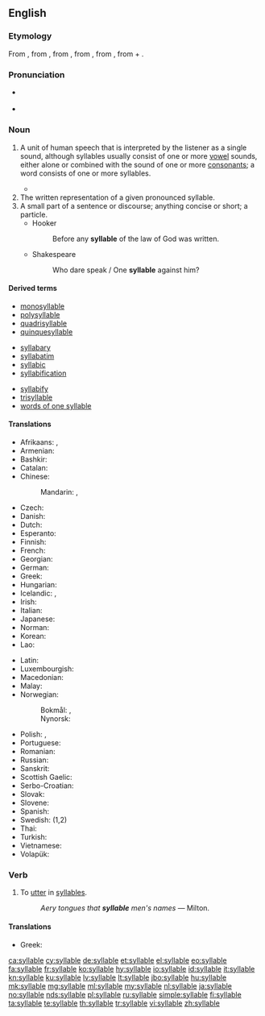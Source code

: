 ==English==

===Etymology===
From {{etyl|xno|en}} {{term|sillabe|lang=fro}}, from {{etyl|fro|en}} {{term|silabe|lang=fro}}, from {{etyl|la|en}} {{term|syllaba|lang=la}}, from {{etyl|grc|en}} {{term|συλλαβή||sc=polytonic|tr=sullabē|lang=grc}}, from {{term|συλλαμβάνω||I gather together|sc=polytonic|tr=sullambanō|lang=grc}}, from {{term|συν|συν-|together|sc=polytonic|tr=sun-|lang=grc}} + {{term|λαμβάνω||I take|tr=lambanō|lang=grc|sc=polytonic}}.

===Pronunciation===
* {{a|RP|US}} {{IPA|/ˈsɪləbɫ/|lang=en}}
* {{audio|en-uk-syllable.ogg|Audio (UK)|lang=en}}

===Noun===
{{en-noun}}

# {{context|linguistics|lang=en}} A unit of human speech that is interpreted by the listener as a single sound, although syllables usually consist of one or more [[vowel]] sounds, either alone or combined with the sound of one or more [[consonant]]s; a word consists of one or more syllables.
#* {{quote-book|author=Don DeLillo|authorlink=Don DeLillo|title=[[w:Underworld (DeLillo novel)|Underworld: A Novel]]|location=New York, N.Y.|publisher=[[w:Charles Scribner's Sons|Scribner Classics]]|year=2007|page=543|isbn=978-1-4165-9585-4|passage=I wanted to look up velleity and quotidian and memorize the fuckers for all time, spell them, learn them, pronounce them '''syllable''' by '''syllable'''—vocalize, phonate, utter the sounds, say the words for all they're worth.}}
# The written representation of a given pronounced syllable.
# A small part of a sentence or discourse; anything concise or short; a particle.
#* Hooker
#*: Before any '''syllable''' of the law of God was written.
#* Shakespeare
#*: Who dare speak / One '''syllable''' against him?

====Derived terms====
{{rel-top3|Terms derived from ''syllable''}}
* [[monosyllable]]
* [[polysyllable]]
* [[quadrisyllable]]
* [[quinquesyllable]]
{{rel-mid3}}
* [[syllabary]]
* [[syllabatim]]
* [[syllabic]]
* [[syllabification]]
{{rel-mid3}}
* [[syllabify]]
* [[trisyllable]]
* [[words of one syllable]]
{{rel-bottom}}

====Translations====
{{trans-top|Unit of speech}}
* Afrikaans: {{t|af|lettergreep}}, {{t|af|lettergrepe|p}}
* Armenian: {{t|hy|վանկ|tr=vank}}
* Bashkir: {{t|ba|ижек|tr=ižek|sc=Cyrl}}
* Catalan: {{t+|ca|síl·laba|f}}
* Chinese:
*: Mandarin: {{t+|cmn|音節|sc=Hani}}, {{t+|cmn|音节|sc=Hani}}
* Czech: {{qualifier|1,2}} {{t+|cs|slabika|f}}
* Danish: {{t|da|stavelse}}
* Dutch: {{t+|nl|lettergreep|f}}
* Esperanto: {{t|eo|silabo}}
* Finnish: {{t+|fi|tavu}}
* French: {{t+|fr|syllabe|f}}
* Georgian: {{t|ka|მარცვალი|tr=marc’vali|sc=Geor}}
* German: {{t+|de|Silbe|f}}
* Greek: {{t+|el|συλλαβή|f}}
* Hungarian: {{qualifier|1,2}} {{t+|hu|szótag}}
* Icelandic: {{t+|is|atkvæði|n}}, {{t|is|samstafa|f}}
* Irish: {{t|ga|siolla|m}}
* Italian: {{t+|it|sillaba|f}}
* Japanese: {{t|ja|音節|sc=Jpan|tr=onsetsu}}
* Norman: {{t|nrf|syllabe|f}}
* Korean: {{t+|ko|음절|sc=Hang}}
* Lao: {{t-needed|lo}}
{{trans-mid}}
* Latin: {{t|la|syllaba|f}}
* Luxembourgish: {{t|lb|Silb|f}}
* Macedonian: {{t|mk|слог|m|tr=slog|sc=Cyrl}}
* Malay: {{t|ms|suku kata}}
* Norwegian: 
*: Bokmål: {{t+|nb|stavelse|m}}, {{t+|nb|staving|m|f}}
*: Nynorsk: {{t|nn|staving|f}}
* Polish: {{t+|pl|sylaba|f}}, {{t+|pl|zgłoska|f}}
* Portuguese: {{t+|pt|sílaba|f}}
* Romanian: {{t|ro|silabă|f}}
* Russian: {{t+|ru|слог|m|tr=slog|sc=Cyrl}}
* Sanskrit: {{t|sa|अक्षर|n|sc=Deva}}
* Scottish Gaelic: {{t|gd|lide|f}}
* Serbo-Croatian: {{t+|sh|slog|m}}
* Slovak: {{t|sk|slabika|f}}
* Slovene: {{t+|sl|zlog|m}}
* Spanish: {{t+|es|sílaba|f}}
* Swedish: {{t+|sv|stavelse|c}} (1,2)
* Thai: {{t+|th|พยางค์|tr=páyaang|sc=Thai}}
* Turkish: {{t+|tr|hece}}
* Vietnamese: {{t|vi|âm tiết}}
* Volapük: {{t+|vo|silab}}
{{trans-bottom}}

===Verb===
{{en-verb|syllabl}}

# {{context|transitive|poetic|lang=en}} To [[utter]] in [[syllable]]s.
#: ''Aery tongues that '''syllable''' men's names'' &mdash; Milton.

====Translations====
{{trans-top}}
* Greek: {{t+|el|συλλαβίζω|sc=Grek}}
{{trans-mid}}
{{trans-bottom}}

[[ca:syllable]]
[[cy:syllable]]
[[de:syllable]]
[[et:syllable]]
[[el:syllable]]
[[eo:syllable]]
[[fa:syllable]]
[[fr:syllable]]
[[ko:syllable]]
[[hy:syllable]]
[[io:syllable]]
[[id:syllable]]
[[it:syllable]]
[[kn:syllable]]
[[ku:syllable]]
[[lv:syllable]]
[[lt:syllable]]
[[jbo:syllable]]
[[hu:syllable]]
[[mk:syllable]]
[[mg:syllable]]
[[ml:syllable]]
[[my:syllable]]
[[nl:syllable]]
[[ja:syllable]]
[[no:syllable]]
[[nds:syllable]]
[[pl:syllable]]
[[ru:syllable]]
[[simple:syllable]]
[[fi:syllable]]
[[ta:syllable]]
[[te:syllable]]
[[th:syllable]]
[[tr:syllable]]
[[vi:syllable]]
[[zh:syllable]]